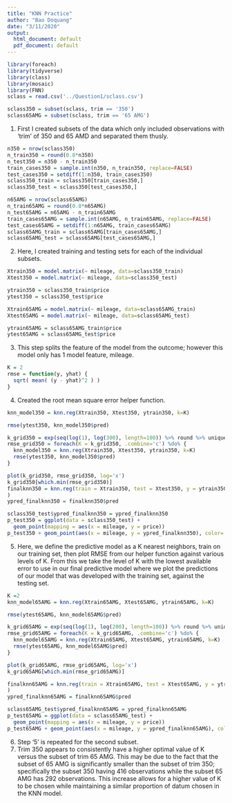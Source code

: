 ```yaml
---
title: "KNN Practice"
author: "Bao Doquang"
date: "3/11/2020"
output:
  html_document: default
  pdf_document: default
---
```


```r
library(foreach)
library(tidyverse)
library(class)
library(mosaic)
library(FNN)
sclass = read.csv('../Question1/sclass.csv')

sclass350 = subset(sclass, trim == '350')
sclass65AMG = subset(sclass, trim == '65 AMG')
```

(1) First I created subsets of the data which only included observations with 'trim' of 350 and 65 AMD and separated them thusly.

```r

n350 = nrow(sclass350)
n_train350 = round(0.8*n350) 
n_test350 = n350 - n_train350
train_cases350 = sample.int(n350, n_train350, replace=FALSE)
test_cases350 = setdiff(1:n350, train_cases350)
sclass350_train = sclass350[train_cases350,]
sclass350_test = sclass350[test_cases350,]

n65AMG = nrow(sclass65AMG)
n_train65AMG = round(0.8*n65AMG) 
n_test65AMG = n65AMG - n_train65AMG
train_cases65AMG = sample.int(n65AMG, n_train65AMG, replace=FALSE)
test_cases65AMG = setdiff(1:n65AMG, train_cases65AMG)
sclass65AMG_train = sclass65AMG[train_cases65AMG,]
sclass65AMG_test = sclass65AMG[test_cases65AMG,]
```
(2) Here, I created training and testing sets for each of the individual subsets.
```r

Xtrain350 = model.matrix(~ mileage, data=sclass350_train)
Xtest350 = model.matrix(~ mileage, data=sclass350_test)

ytrain350 = sclass350_train$price
ytest350 = sclass350_test$price

Xtrain65AMG = model.matrix(~ mileage, data=sclass65AMG_train)
Xtest65AMG = model.matrix(~ mileage, data=sclass65AMG_test)

ytrain65AMG = sclass65AMG_train$price
ytest65AMG = sclass65AMG_test$price
```
(3) This step splits the feature of the model from the outcome; however this model only has 1 model feature, mileage.
```r

K = 2
rmse = function(y, yhat) {
  sqrt( mean( (y - yhat)^2 ) )
}
```
(4) Created the root mean square error helper function.
```r

knn_model350 = knn.reg(Xtrain350, Xtest350, ytrain350, k=K)

rmse(ytest350, knn_model350$pred)

k_grid350 = exp(seq(log(1), log(300), length=100)) %>% round %>% unique
rmse_grid350 = foreach(K = k_grid350, .combine='c') %do% {
  knn_model350 = knn.reg(Xtrain350, Xtest350, ytrain350, k=K)
  rmse(ytest350, knn_model350$pred)
}

plot(k_grid350, rmse_grid350, log='x')
k_grid350[which.min(rmse_grid350)]
finalknn350 = knn.reg(train = Xtrain350, test = Xtest350, y = ytrain350, k=k_grid350[which.min(rmse_grid350)]
)
ypred_finalknn350 = finalknn350$pred

sclass350_test$ypred_finalknn350 = ypred_finalknn350
p_test350 = ggplot(data = sclass350_test) + 
  geom_point(mapping = aes(x = mileage, y = price))
p_test350 + geom_point(aes(x = mileage, y = ypred_finalknn350), color='red')
```
(5) Here, we define the predictive model as a K nearest neighbors, train on our training set, then plot RMSE from our helper function against various levels of K. From this we take the level of K with the lowest available error to use in our final predictive model where we plot the predictions of our model that was developed with the training set, against the testing set.
```r

K =2
knn_model65AMG = knn.reg(Xtrain65AMG, Xtest65AMG, ytrain65AMG, k=K)

rmse(ytest65AMG, knn_model65AMG$pred)

k_grid65AMG = exp(seq(log(1), log(200), length=100)) %>% round %>% unique
rmse_grid65AMG = foreach(K = k_grid65AMG, .combine='c') %do% {
  knn_model65AMG = knn.reg(Xtrain65AMG, Xtest65AMG, ytrain65AMG, k=K)
  rmse(ytest65AMG, knn_model65AMG$pred)
}

plot(k_grid65AMG, rmse_grid65AMG, log='x')
k_grid65AMG[which.min(rmse_grid65AMG)]

finalknn65AMG = knn.reg(train = Xtrain65AMG, test = Xtest65AMG, y = ytrain65AMG, k=k_grid65AMG[which.min(rmse_grid65AMG)]
)
ypred_finalknn65AMG = finalknn65AMG$pred

sclass65AMG_test$ypred_finalknn65AMG = ypred_finalknn65AMG
p_test65AMG = ggplot(data = sclass65AMG_test) + 
  geom_point(mapping = aes(x = mileage, y = price))
p_test65AMG + geom_point(aes(x = mileage, y = ypred_finalknn65AMG), color='red')


```
(6) Step '5' is repeated for the second subset.
(7) Trim 350 appears to consistently have a higher optimal value of K versus the subset of trim 65 AMG. This may be due to the fact that the subset of 65 AMG is significantly smaller than the subset of trim 350; specifically the subset 350 having 416 observations while the subset 65 AMG has 292 observations. This increase allows for a higher value of K to be chosen while maintaining a similar proportion of datum chosen in the KNN model.



